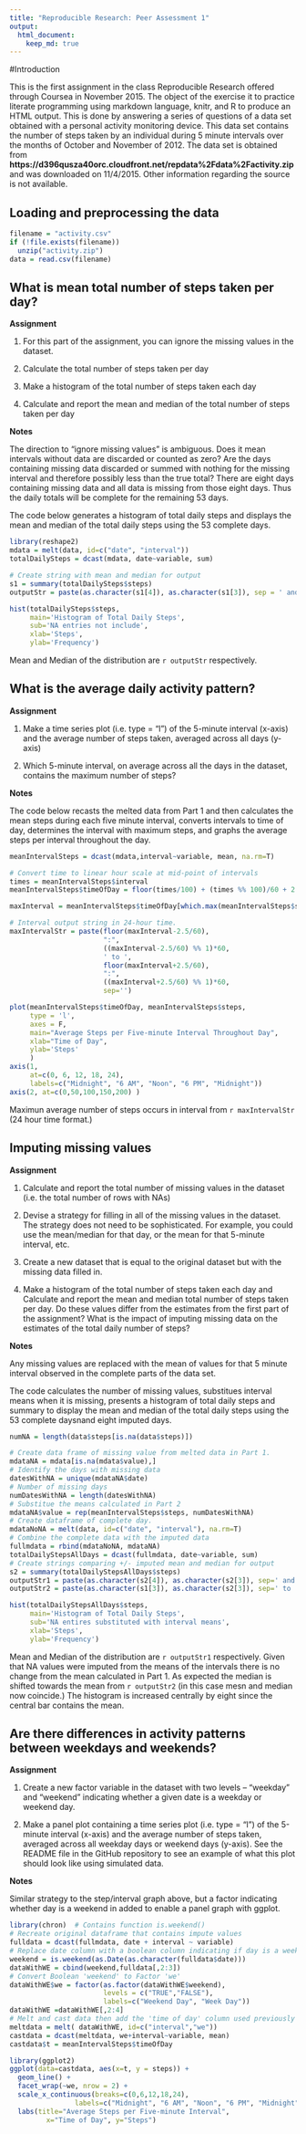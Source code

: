 ```yaml
---
title: "Reproducible Research: Peer Assessment 1"
output: 
  html_document:
    keep_md: true
---
```


#Introduction

This is the first assignment in the class Reproducible Research offered through Coursea in November 2015. The object of the exercise it to practice literate programming using markdown language, knitr, and R to produce an HTML output.  This is done by answering a series of questions of a data set obtained with a personal activity monitoring device. This data set contains the number of steps taken by an individual during 5 minute intervals over the months of October and November of 2012.  The data set is obtained from **https://d396qusza40orc.cloudfront.net/repdata%2Fdata%2Factivity.zip** and was downloaded on 11/4/2015.  Other information regarding the source is not available.


## Loading and preprocessing the data
```r
filename = "activity.csv"
if (!file.exists(filename))
  unzip("activity.zip")
data = read.csv(filename)
```


## What is mean total number of steps taken per day?

**Assignment**

1. For this part of the assignment, you can ignore the missing values in the dataset.

2. Calculate the total number of steps taken per day

3. Make a histogram of the total number of steps taken each day

4. Calculate and report the mean and median of the total number of steps taken per day

**Notes**

The direction to "ignore missing values" is ambiguous.  Does it mean intervals without data are discarded or counted as zero?  Are the days containing missing data discarded or summed with nothing for the missing interval and therefore possibly less than the true total?  There are eight days containing missing data and all data is missing from those eight days.  Thus the daily totals will be complete for the remaining 53 days.  

The code below generates a histogram of total daily steps and displays the mean and median of the total daily steps using the 53 complete days.

```r
library(reshape2)
mdata = melt(data, id=c("date", "interval"))  
totalDailySteps = dcast(mdata, date~variable, sum)

# Create string with mean and median for output
s1 = summary(totalDailySteps$steps)
outputStr = paste(as.character(s1[4]), as.character(s1[3]), sep = ' and ')

hist(totalDailySteps$steps, 
     main='Histogram of Total Daily Steps',
     sub='NA entries not include',
     xlab='Steps',
     ylab='Frequency')
```

Mean and Median of the distribution are `r outputStr` respectively.



## What is the average daily activity pattern?

**Assignment**

1. Make a time series plot (i.e. type = "l") of the 5-minute interval (x-axis) and the average number of steps taken, averaged across all days (y-axis)

2. Which 5-minute interval, on average across all the days in the dataset, contains the maximum number of steps?

**Notes**

The code below recasts the melted data from Part 1 and then calculates the mean steps during each five minute interval, converts intervals to time of day, determines the interval with maximum steps, and graphs the average steps per interval throughout the day.

```r
meanIntervalSteps = dcast(mdata,interval~variable, mean, na.rm=T)

# Convert time to linear hour scale at mid-point of intervals  
times = meanIntervalSteps$interval
meanIntervalSteps$timeOfDay = floor(times/100) + (times %% 100)/60 + 2.5/60

maxInterval = meanIntervalSteps$timeOfDay[which.max(meanIntervalSteps$steps)]

# Interval output string in 24-hour time.
maxIntervalStr = paste(floor(maxInterval-2.5/60), 
                       ":",
                       ((maxInterval-2.5/60) %% 1)*60,
                       ' to ',
                       floor(maxInterval+2.5/60), 
                       ":",
                       ((maxInterval+2.5/60) %% 1)*60,
                       sep='')

plot(meanIntervalSteps$timeOfDay, meanIntervalSteps$steps, 
     type = 'l',
     axes = F,
     main="Average Steps per Five-minute Interval Throughout Day",
     xlab="Time of Day",
     ylab='Steps'
     )
axis(1, 
     at=c(0, 6, 12, 18, 24), 
     labels=c("Midnight", "6 AM", "Noon", "6 PM", "Midnight"))
axis(2, at=c(0,50,100,150,200) )
```

Maximun average number of steps occurs in interval from `r maxIntervalStr` (24 hour time format.)




## Imputing missing values

**Assignment**

1. Calculate and report the total number of missing values in the dataset (i.e. the total number of rows with NAs)

2. Devise a strategy for filling in all of the missing values in the dataset. The strategy does not need to be sophisticated. For example, you could use the mean/median for that day, or the mean for that 5-minute interval, etc.

3. Create a new dataset that is equal to the original dataset but with the missing data filled in.

4. Make a histogram of the total number of steps taken each day and Calculate and report the mean and median total number of steps taken per day. Do these values differ from the estimates from the first part of the assignment? What is the impact of imputing missing data on the estimates of the total daily number of steps?

**Notes**

Any missing values are replaced with the mean of values for that 5 minute interval observed in the complete parts of the data set.

The code calculates the number of missing values, substitues interval means when it is missing, presents a histogram of total daily steps and summary to display the mean and median of the total daily steps using the 53 complete daysnand eight imputed days.   

```r
numNA = length(data$steps[is.na(data$steps)])

# Create data frame of missing value from melted data in Part 1.
mdataNA = mdata[is.na(mdata$value),]
# Identify the days with missing data
datesWithNA = unique(mdataNA$date)
# Number of missing days
numDatesWithNA = length(datesWithNA)
# Substitue the means calculated in Part 2 
mdataNA$value = rep(meanIntervalSteps$steps, numDatesWithNA)
# Create dataframe of complete day.
mdataNoNA = melt(data, id=c("date", "interval"), na.rm=T)  
# Combine the complete data with the imputed data
fullmdata = rbind(mdataNoNA, mdataNA)
totalDailyStepsAllDays = dcast(fullmdata, date~variable, sum)
# Create strings comparing +/- imputed mean and median for output
s2 = summary(totalDailyStepsAllDays$steps)
outputStr1 = paste(as.character(s2[4]), as.character(s2[3]), sep=' and ')
outputStr2 = paste(as.character(s1[3]), as.character(s2[3]), sep=' to ')

hist(totalDailyStepsAllDays$steps, 
     main='Histogram of Total Daily Steps',
     sub='NA entires substituted with interval means',
     xlab='Steps',
     ylab='Frequency')
```

Mean and Median of the distribution are `r outputStr1` respectively. Given that NA values were imputed from the means of the intervals there is no change from the mean calculated in Part 1.  As expected the median is shifted towards the mean from `r outputStr2` (in this case mesn and median now coincide.) The histogram is increased centrally by eight since the central bar contains the mean.



## Are there differences in activity patterns between weekdays and weekends?

**Assignment**

1. Create a new factor variable in the dataset with two levels – “weekday” and “weekend” indicating whether a given date is a weekday or weekend day.

2. Make a panel plot containing a time series plot (i.e. type = "l") of the 5-minute interval (x-axis) and the average number of steps taken, averaged across all weekday days or weekend days (y-axis). See the README file in the GitHub repository to see an example of what this plot should look like using simulated data.

**Notes** 

Similar strategy to the step/interval graph above, but a factor indicating whether day is a weekend in added to enable a panel graph with ggplot. 

```r
library(chron)  # Contains function is.weekend()
# Recreate original dataframe that contains impute values
fulldata = dcast(fullmdata, date + interval ~ variable)
# Replace date column with a boolean column indicating if day is a weekend
weekend = is.weekend(as.Date(as.character(fulldata$date)))
dataWithWE = cbind(weekend,fulldata[,2:3])
# Convert Boolean 'weekend' to Factor 'we'
dataWithWE$we = factor(as.factor(dataWithWE$weekend), 
                       levels = c("TRUE","FALSE"), 
                       labels=c("Weekend Day", "Week Day"))
dataWithWE =dataWithWE[,2:4]
# Melt and cast data then add the 'time of day' column used previously
meltdata = melt( dataWithWE, id=c("interval","we"))
castdata = dcast(meltdata, we+interval~variable, mean) 
castdata$t = meanIntervalSteps$timeOfDay

library(ggplot2)
ggplot(data=castdata, aes(x=t, y = steps)) +
  geom_line() +
  facet_wrap(~we, nrow = 2) +
  scale_x_continuous(breaks=c(0,6,12,18,24),
                labels=c("Midnight", "6 AM", "Noon", "6 PM", "Midnight")) +
  labs(title="Average Steps per Five-minute Interval",
         x="Time of Day", y="Steps")
```
